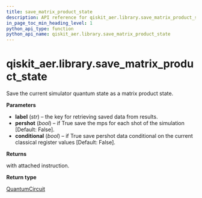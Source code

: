```yaml
---
title: save_matrix_product_state
description: API reference for qiskit_aer.library.save_matrix_product_state
in_page_toc_min_heading_level: 1
python_api_type: function
python_api_name: qiskit_aer.library.save_matrix_product_state
---
```


# qiskit\_aer.library.save\_matrix\_product\_state

<Function id="qiskit_aer.library.save_matrix_product_state" name="save_matrix_product_state" isDedicatedPage={true} github="https://github.com/qiskit/qiskit-aer/tree/stable/0.11/qiskit_aer/library/save_instructions/save_matrix_product_state.py" signature="save_matrix_product_state(self, label='matrix_product_state', pershot=False, conditional=False)">
  Save the current simulator quantum state as a matrix product state.

  **Parameters**

  *   **label** (*str*) – the key for retrieving saved data from results.
  *   **pershot** (*bool*) – if True save the mps for each shot of the simulation \[Default: False].
  *   **conditional** (*bool*) – if True save pershot data conditional on the current classical register values \[Default: False].

  **Returns**

  with attached instruction.

  **Return type**

  [QuantumCircuit](qiskit.circuit.QuantumCircuit "qiskit.circuit.QuantumCircuit")
</Function>

